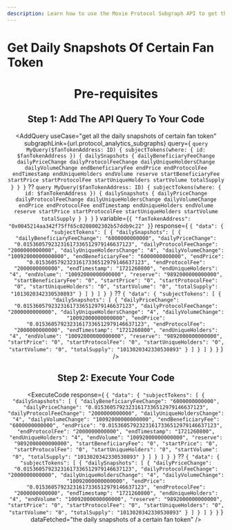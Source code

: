 ```yaml
---
description: Learn how to use the Moxie Protocol Subgraph API to get the daily snapshots of a certain fan token.
---
```



# Get Daily Snapshots Of Certain Fan Token

<Header
  useCase="get all the daily snapshots of certain fan token"
  apiName="Moxie Protocol Subgraph"
/>

# Pre-requisites

<Prerequisites apiName="Moxie Protocol Subgraph" />

## Step 1: Add The API Query To Your Code

<AddQuery
  useCase="get all the daily snapshots of certain fan token"
  subgraphLink={url.protocol_analytics_subgraphs}
  query={
    `query MyQuery($fanTokenAddress: ID) {
  subjectTokens(where: { id: $fanTokenAddress }) {
    dailySnapshots {
      dailyBeneficiaryFeeChange
      dailyPriceChange
      dailyProtocolFeeChange
      dailyUniqueHoldersChange
      dailyVolumeChange
      endBeneficiaryFee
      endPrice
      endProtocolFee
      endTimestamp
      endUniqueHolders
      endVolume
      reserve
      startBeneficiaryFee
      startPrice
      startProtocolFee
      startUniqueHolders
      startVolume
      totalSupply
    }
  }
}` ??
    `query MyQuery($fanTokenAddress: ID) {
  subjectTokens(where: { id: $fanTokenAddress }) {
    dailySnapshots {
      dailyPriceChange
      dailyProtocolFeeChange
      dailyUniqueHoldersChange
      dailyVolumeChange
      endPrice
      endProtocolFee
      endTimestamp
      endUniqueHolders
      endVolume
      reserve
      startPrice
      startProtocolFee
      startUniqueHolders
      startVolume
      totalSupply
    }
  }
}`
  }
  variable={`{
  "fanTokenAddress": "0x0045214aa342f75ff65c0208002302b57ddb9c22"
}`}
  response={
    `{
  "data": {
    "subjectTokens": [
      {
        "dailySnapshots": [
          {
            "dailyBeneficiaryFeeChange": "6000000000000",
            "dailyPriceChange": "0.01536057923231617336512979146637123",
            "dailyProtocolFeeChange": "2000000000000",
            "dailyUniqueHoldersChange": "4",
            "dailyVolumeChange": "10092000000000000",
            "endBeneficiaryFee": "6000000000000",
            "endPrice": "0.01536057923231617336512979146637123",
            "endProtocolFee": "2000000000000",
            "endTimestamp": "1721260800",
            "endUniqueHolders": "4",
            "endVolume": "10092000000000000",
            "reserve": "9892000000000000",
            "startBeneficiaryFee": "0",
            "startPrice": "0",
            "startProtocolFee": "0",
            "startUniqueHolders": "0",
            "startVolume": "0",
            "totalSupply": "1013020342330530893"
          }
        ]
      }
    ]
  }
}` ??
    `{
  "data": {
    "subjectTokens": [
      {
        "dailySnapshots": [
          {
            "dailyPriceChange": "0.01536057923231617336512979146637123",
            "dailyProtocolFeeChange": "2000000000000",
            "dailyUniqueHoldersChange": "4",
            "dailyVolumeChange": "10092000000000000",
            "endPrice": "0.01536057923231617336512979146637123",
            "endProtocolFee": "2000000000000",
            "endTimestamp": "1721260800",
            "endUniqueHolders": "4",
            "endVolume": "10092000000000000",
            "reserve": "9892000000000000",
            "startPrice": "0",
            "startProtocolFee": "0",
            "startUniqueHolders": "0",
            "startVolume": "0",
            "totalSupply": "1013020342330530893"
          }
        ]
      }
    ]
  }
}`
  }
/>

## Step 2: Execute Your Code

<ExecuteCode
  response={
    `{
  "data": {
    "subjectTokens": [
      {
        "dailySnapshots": [
          {
            "dailyBeneficiaryFeeChange": "6000000000000",
            "dailyPriceChange": "0.01536057923231617336512979146637123",
            "dailyProtocolFeeChange": "2000000000000",
            "dailyUniqueHoldersChange": "4",
            "dailyVolumeChange": "10092000000000000",
            "endBeneficiaryFee": "6000000000000",
            "endPrice": "0.01536057923231617336512979146637123",
            "endProtocolFee": "2000000000000",
            "endTimestamp": "1721260800",
            "endUniqueHolders": "4",
            "endVolume": "10092000000000000",
            "reserve": "9892000000000000",
            "startBeneficiaryFee": "0",
            "startPrice": "0",
            "startProtocolFee": "0",
            "startUniqueHolders": "0",
            "startVolume": "0",
            "totalSupply": "1013020342330530893"
          }
        ]
      }
    ]
  }
}` ??
    `{
  "data": {
    "subjectTokens": [
      {
        "dailySnapshots": [
          {
            "dailyPriceChange": "0.01536057923231617336512979146637123",
            "dailyProtocolFeeChange": "2000000000000",
            "dailyUniqueHoldersChange": "4",
            "dailyVolumeChange": "10092000000000000",
            "endPrice": "0.01536057923231617336512979146637123",
            "endProtocolFee": "2000000000000",
            "endTimestamp": "1721260800",
            "endUniqueHolders": "4",
            "endVolume": "10092000000000000",
            "reserve": "9892000000000000",
            "startPrice": "0",
            "startProtocolFee": "0",
            "startUniqueHolders": "0",
            "startVolume": "0",
            "totalSupply": "1013020342330530893"
          }
        ]
      }
    ]
  }
}`
  }
  dataFetched="the daily snapshots of a certain fan token"
/>

<DeveloperSupport />
